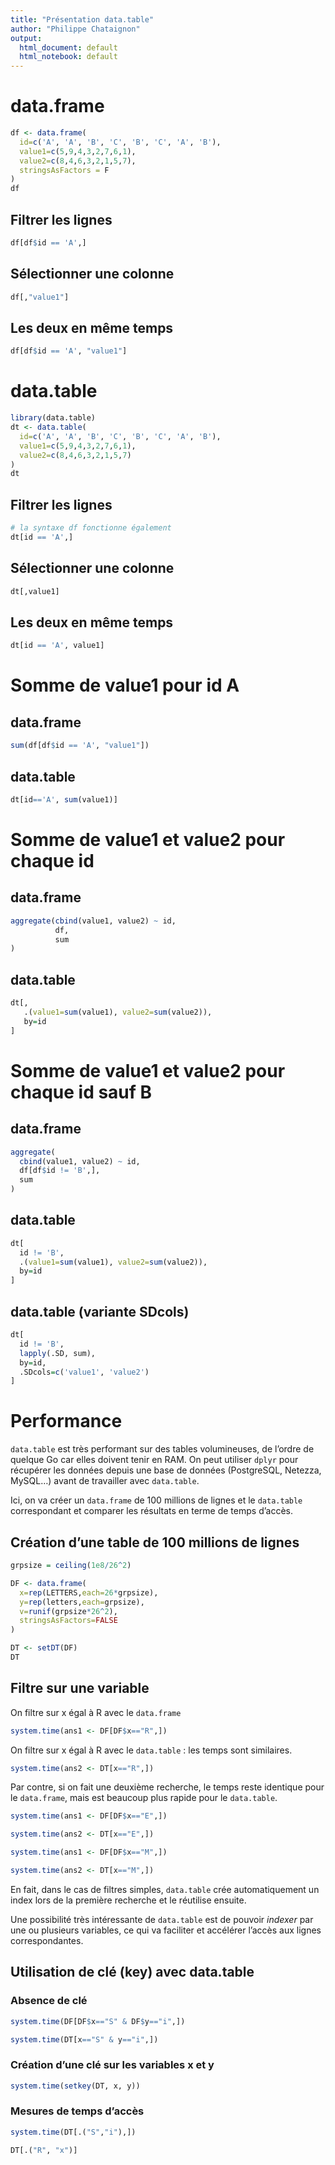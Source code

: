 ```yaml
---
title: "Présentation data.table"
author: "Philippe Chataignon"
output:
  html_document: default
  html_notebook: default
---
```


# data.frame

```r
df <- data.frame(
  id=c('A', 'A', 'B', 'C', 'B', 'C', 'A', 'B'), 
  value1=c(5,9,4,3,2,7,6,1), 
  value2=c(8,4,6,3,2,1,5,7),
  stringsAsFactors = F
)
df
```

## Filtrer les lignes

```r
df[df$id == 'A',]
```

## Sélectionner une colonne

```r
df[,"value1"]
```

## Les deux en même temps

```r
df[df$id == 'A', "value1"]
```

# data.table

```r
library(data.table)
dt <- data.table(
  id=c('A', 'A', 'B', 'C', 'B', 'C', 'A', 'B'), 
  value1=c(5,9,4,3,2,7,6,1), 
  value2=c(8,4,6,3,2,1,5,7)
)
dt
```

## Filtrer les lignes

```r
# la syntaxe df fonctionne également
dt[id == 'A',]
```

## Sélectionner une colonne

```r
dt[,value1]
```

## Les deux en même temps

```r
dt[id == 'A', value1]
```

# Somme de value1 pour id A
## data.frame

```r
sum(df[df$id == 'A', "value1"])
```

## data.table
```r
dt[id=='A', sum(value1)]
```

# Somme de value1 et value2 pour chaque id
## data.frame

```r
aggregate(cbind(value1, value2) ~ id, 
          df, 
          sum
)
```

## data.table
```r
dt[,
   .(value1=sum(value1), value2=sum(value2)), 
   by=id
]
```

# Somme de value1 et value2 pour chaque id sauf B
## data.frame

```r
aggregate(
  cbind(value1, value2) ~ id, 
  df[df$id != 'B',], 
  sum
)
```

## data.table
```r
dt[
  id != 'B',
  .(value1=sum(value1), value2=sum(value2)), 
  by=id
]
```

## data.table (variante SDcols)
```r
dt[
  id != 'B',
  lapply(.SD, sum),
  by=id,
  .SDcols=c('value1', 'value2')
]
```
# Performance

``data.table`` est très performant sur des tables volumineuses,
de l'ordre de quelque Go car elles doivent tenir en RAM. 
On peut utiliser ``dplyr`` pour récupérer les données depuis une
base de données (PostgreSQL, Netezza, MySQL...) avant de travailler
avec ``data.table``.

Ici, on va créer un ``data.frame`` de 100 millions de lignes et le ``data.table``
correspondant et comparer les résultats en terme de temps d'accès.

## Création d'une table de 100 millions de lignes

```r
grpsize = ceiling(1e8/26^2)

DF <- data.frame(
  x=rep(LETTERS,each=26*grpsize),
  y=rep(letters,each=grpsize),
  v=runif(grpsize*26^2),
  stringsAsFactors=FALSE
)

DT <- setDT(DF)
DT
```

## Filtre sur une variable

On filtre sur x égal à R avec le ``data.frame``

```r
system.time(ans1 <- DF[DF$x=="R",])
```

On filtre sur x égal à R avec le ``data.table`` : les temps
sont similaires.

```r
system.time(ans2 <- DT[x=="R",])
```

Par contre, si on fait une deuxième recherche, le temps
reste identique pour le ``data.frame``, mais est beaucoup plus 
rapide pour le ``data.table``.

```r
system.time(ans1 <- DF[DF$x=="E",])
```

```r
system.time(ans2 <- DT[x=="E",])
```
```r
system.time(ans1 <- DF[DF$x=="M",])
```

```r
system.time(ans2 <- DT[x=="M",])
```

En fait, dans le cas de filtres simples, ``data.table`` crée automatiquement un index
lors de la première recherche et le réutilise ensuite.

Une possibilité très intéressante de ``data.table`` est de pouvoir *indexer* par
une ou plusieurs variables, ce qui va faciliter et accélérer l'accès aux lignes
correspondantes.

## Utilisation de clé (key) avec data.table

### Absence de clé

```r
system.time(DF[DF$x=="S" & DF$y=="i",])
```
```r
system.time(DT[x=="S" & y=="i",])
```

### Création d'une clé sur les variables x et y

```r
system.time(setkey(DT, x, y))
```

### Mesures de temps d'accès

```r
system.time(DT[.("S","i"),])
```

```r
DT[.("R", "x")]
```
